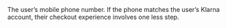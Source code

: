   
<ParamField body="Phone" type="string">  
<FormatPhoneNumber />     
The user’s mobile phone number. If the phone matches the user’s Klarna account, their checkout experience involves one less step.  
</ParamField>
